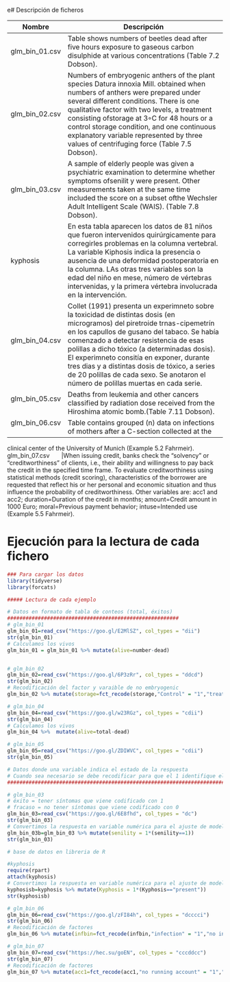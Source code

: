e# Descripción de ficheros

Nombre             | Descripción
-------------------|------------------------------------------------------------
glm_bin_01.csv       |   Table shows numbers of beetles dead after five hours exposure to gaseous carbon disulphide at various concentrations (Table 7.2 Dobson).
glm_bin_02.csv       |   Numbers of embryogenic anthers of the plant species Datura innoxia Mill. obtained when numbers of anthers were prepared under several different conditions. There is one qualitative factor with two levels, a treatment consisting ofstorage at 3◦C for 48 hours or a control storage condition, and one continuous explanatory variable represented by three values of centrifuging force (Table 7.5 Dobson).
glm_bin_03.csv       |   A sample of elderly people was given a psychiatric examination to determine whether symptoms ofsenilit y were present. Other measurements taken at the same time included the score on a subset ofthe Wechsler Adult Intelligent Scale (WAIS). (Table 7.8 Dobson).
kyphosis       |En esta tabla aparecen los datos de 81 niños que fueron intervenidos quirúrgicamente para corregirles problemas en la columna vertebral. La variable Kiphosis indica la presencia o ausencia de una deformidad postoperatoria en la columna. LAs otras tres variables son la edad del niño en mese, número de vértebras intervenidas, y la primera vértebra involucrada en la intervención.
glm_bin_04.csv       |Collet (1991) presenta un experimneto sobre la toxicidad de distintas dosis (en microgramos) del piretroide trnas-cipemetrín en los capullos de gusano del tabaco. Se había comenzado a detectar resistencia de esas polillas a dicho tóxico (a determinadas dosis). El experimneto consitía en exponer, durante tres dias y a distintas dosis de tóxico, a series de 20 polillas de cada sexo. Se anotaron el número de polillas muertas en cada serie.
glm_bin_05.csv       |Deaths from leukemia and other cancers classified by radiation dose received from the Hiroshima atomic bomb.(Table 7.11 Dobson).
glm_bin_06.csv       |Table contains grouped (n) data on infections of mothers after a C-section collected at the
clinical center of the University of Munich (Example 5.2 Fahrmeir).
glm_bin_07.csv       |When issuing credit, banks check the “solvency” or “creditworthiness” of clients, i.e., their ability and willingness to pay back the credit in the specified time frame. To evaluate creditworthiness using statistical methods (credit scoring), characteristics of the borrower are requested that reflect his or her personal and economic situation and thus influence the probability of creditworthiness. Other variables are: acc1 and acc2; duration=Duration of the credit in months; amount=Credit amount in 1000 Euro; moral=Previous payment behavior; intuse=Intended use  (Example 5.5 Fahrmeir).


# Ejecución para la lectura de cada fichero



```r
### Para cargar los datos
library(tidyverse)
library(forcats)

##### Lectura de cada ejemplo

# Datos en formato de tabla de conteos (total, éxitos)
########################################################
# glm_bin_01
glm_bin_01=read_csv("https://goo.gl/E2MlSZ", col_types = "dii")
str(glm_bin_01)
# Calculamos los vivos
glm_bin_01 = glm_bin_01 %>% mutate(alive=number-dead)


# glm_bin_02
glm_bin_02=read_csv("https://goo.gl/6P3zRr", col_types = "ddcd")
str(glm_bin_02)
# Recodificación del factor y varaible de no embryogenic
glm_bin_02 %>% mutate(storage=fct_recode(storage,"Control" = "1","treatment" = "2")) %>% mutate(nembrig=total-embryogenic)

# glm_bin_04
glm_bin_04=read_csv("https://goo.gl/w23RGz", col_types = "cdii")
str(glm_bin_04)
# Calculamos los vivos
glm_bin_04 %>%  mutate(alive=total-dead)

# glm_bin_05
glm_bin_05=read_csv("https://goo.gl/ZDIWVC", col_types = "cdii")
str(glm_bin_05)

# Datos donde una variable indica el estado de la respuesta
# Cuando sea necesario se debe recodificar para que el 1 identifique el "éxito" y 0 el "fracaso"
##################################################################################################

# glm_bin_03
# éxito = tener síntomas que viene codificado con 1
# fracaso = no tener síntomas que viene codificado con 0
glm_bin_03=read_csv("https://goo.gl/6E8fhd", col_types = "dc")
str(glm_bin_03)
# Convertimos la respuesta en variable numérica para el ajuste de modelos
glm_bin_03b=glm_bin_03 %>% mutate(senility = 1*(senility==1))
str(glm_bin_03)

# base de datos en libreria de R 

#kyphosis
require(rpart)
attach(kyphosis)
# Convertimos la respuesta en variable numérica para el ajuste de modelos
kyphosisb=kyphosis %>% mutate(Kyphosis = 1*(Kyphosis=="present"))
str(kyphosisb)

# glm_bin_06
glm_bin_06=read_csv("https://goo.gl/zFI84h", col_types = "dcccci")
str(glm_bin_06)
# Recodificación de factores 
glm_bin_06 %>% mutate(infbin=fct_recode(infbin,"infection" = "1","no infection" = "0"),NPLAN=fct_recode(NPLAN,"no planned" = "1","planned" = "0"),RISK=fct_recode(RISK,"risk factors existed" = "1","no risk factors" = "0"),ANTIB=fct_recode(ANTIB,"antibiotics" = "1","no antibiotics" = "0")) 

# glm_bin_07
glm_bin_07=read_csv("https://hec.su/goEN", col_types = "cccddcc")
str(glm_bin_07)
# Recodificación de factores 
glm_bin_07 %>% mutate(acc1=fct_recode(acc1,"no running account" = "1","good or bad running account" = "0"),acc2=fct_recode(acc2,"good running account" = "1","no or bad running account" = "0"),moral=fct_recode(moral,"good" = "1","bad" = "0"),intuse=fct_recode(intuse,"private" = "1","business" = "0")) 
```

